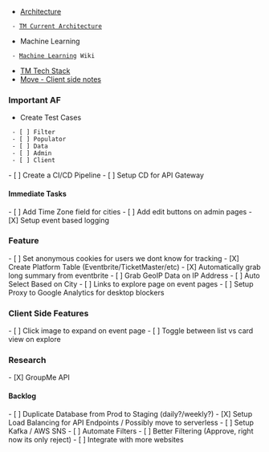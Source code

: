 * [[Architecture]]
  - [[TM Current Architecture]]
* Machine Learning
  - [[Machine Learning]] Wiki
* [[TM Tech Stack]]
* [[Move - Client side notes]]

=== Important AF ===
* Create Test Cases
  - [ ] Filter
  - [ ] Populator
  - [ ] Data
  - [ ] Admin
  - [ ] Client
- [ ] Create a CI/CD Pipeline
- [ ] Setup CD for API Gateway

==== Immediate Tasks ====
- [ ] Add Time Zone field for cities
- [ ] Add edit buttons on admin pages
- [X] Setup event based logging

=== Feature ===
- [ ] Set anonymous cookies for users we dont know for tracking
- [X] Create Platform Table (Eventbrite/TicketMaster/etc)
- [X] Automatically grab long summary from eventbrite
- [ ] Grab GeoIP Data on IP Address
- [ ] Auto Select Based on City
- [ ] Links to explore page on event pages
- [ ] Setup Proxy to Google Analytics for desktop blockers

=== Client Side Features ===
- [ ] Click image to expand on event page
- [ ] Toggle between list vs card view on explore

=== Research ===
- [X] GroupMe API

==== Backlog ====
- [ ] Duplicate Database from Prod to Staging (daily?/weekly?)
- [X] Setup Load Balancing for API Endpoints / Possibly move to serverless
- [ ] Setup Kafka / AWS SNS
- [ ] Automate Filters
- [ ] Better Filtering (Approve, right now its only reject)
- [ ] Integrate with more websites
